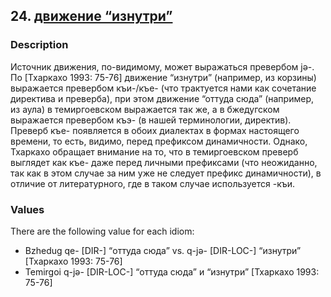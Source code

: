 ## 24. <a href =  'https://agricolamz.github.io/The_Circassian_Isoglosses_Database/24.html'>движение "изнутри"</a>
### Description

Источник движения, по-видимому, может выражаться превербом jə-. По [Тхаркахо 1993: 75-76] движение "изнутри" (например, из корзины) выражается превербом къи-/къе- (что трактуется нами как сочетание директива и преверба), при этом движение "оттуда сюда" (например, из аула) в темиргоевском выражается так же, а в бжедугском выражается превербом къэ- (в нашей терминологии, директив). Преверб къе- появляется в обоих диалектах в формах настоящего времени, то есть, видимо, перед префиксом динамичности. Однако, Тхаркахо обращает внимание на то, что в темиргоевском преверб выглядет как къе- даже перед личными префиксами (что неожиданно, так как в этом случае за ним уже не следует префикс динамичности), в отличие от литературного, где в таком случае используется -къи.

### Values
There are the following value for each idiom:

* Bzhedug  qe- [DIR-] "оттуда сюда" vs. q-jə- [DIR-LOC-] "изнутри" [Тхаркахо 1993: 75-76] 
* Temirgoi  q-jə- [DIR-LOC-] "оттуда сюда" и "изнутри" [Тхаркахо 1993: 75-76] 

